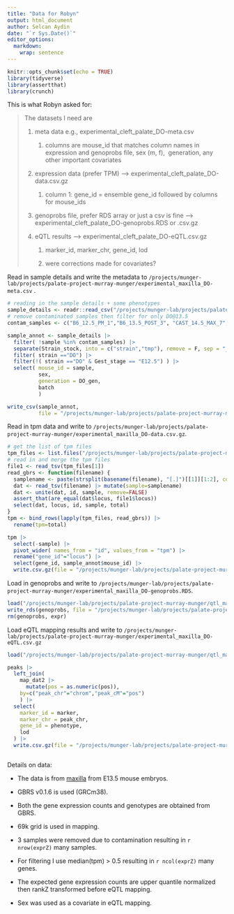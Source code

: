 ```yaml
---
title: "Data for Robyn"
output: html_document
author: Selcan Aydin
date: "`r Sys.Date()`"
editor_options: 
  markdown: 
    wrap: sentence
---
```


```r

knitr::opts_chunk$set(echo = TRUE)
library(tidyverse)
library(assertthat)
library(crunch)

```

This is what Robyn asked for:

> The datasets I need are
>
> 1.  meta data e.g., experimental_cleft_palate_DO-meta.csv
>
>     1.  columns are mouse_id that matches column names in expression and genoprobs file, sex (m, f),  generation, any other important covariates
>
> 2.  expression data (prefer TPM) \--\> experimental_cleft_palate_DO-data.csv.gz
>
>     1.  column 1: gene_id = ensemble gene_id followed by columns for mouse_ids
>
> 3.  genoprobs file, prefer RDS array or just a csv is fine \--\> experimental_cleft_palate_DO-genoprobs.RDS or .csv.gz
>
> 4.  eQTL results \--\> experimental_cleft_palate_DO-eQTL.csv.gz
>
>     1.  marker_id, marker_chr, gene_id, lod
>
>     2.  were corrections made for covariates?

Read in sample details and write the metadata to `/projects/munger-lab/projects/palate-project-murray-munger/experimental_maxilla_DO-meta.csv` .

```r
# reading in the sample details + some phenotypes
sample_details <- readr::read_csv("/projects/munger-lab/projects/palate-project-murray-munger/samplesheet.csv") 
# remove contaminated samples then filter for only DO@13.5
contam_samples <- c("B6_12.5_PM_1","B6_13.5_POST_3", "CAST_14.5_MAX_7", "DO_13.5_MAX_6", "DO_13.5_MAX_14", "DO_13.5_MAX_14_2", "B6_13.5_MAX_3")

sample_annot <- sample_details |> 
  filter( !sample %in% contam_samples) |> 
  separate(Strain_stock, into = c("strain","tmp"), remove = F, sep = "_") |> 
  filter( strain =="DO") |> 
  filter(!( strain =="DO" & Gest_stage == "E12.5") ) |> 
  select( mouse_id = sample, 
          sex,
          generation = DO_gen,
          batch
          )

write_csv(sample_annot,
          file = "/projects/munger-lab/projects/palate-project-murray-munger/experimental_maxilla_DO-meta.csv")


```

Read in tpm data and write to `/projects/munger-lab/projects/palate-project-murray-munger/experimental_maxilla_DO-data.csv.gz`.

```r
# get the list of tpm files
tpm_files <- list.files("/projects/munger-lab/projects/palate-project-murray-munger/read_mapping/gbrs_emase", pattern = "DO_.*diploid.genes.tpm", full.names = T)
# read in and merge the tpm files
file1 <- read_tsv(tpm_files[1])
read_gbrs <- function(filename) {
  samplename <- paste(strsplit(basename(filename), "[.]")[[1]][1:2], collapse=".")
  dat <- read_tsv(filename) |> mutate(sample=samplename)
  dat <- unite(dat, id, sample, remove=FALSE)
  assert_that(are_equal(dat$locus, file1$locus))
  select(dat, locus, id, sample, total)
}
tpm <- bind_rows(lapply(tpm_files, read_gbrs)) |> 
  rename(tpm=total)

tpm |> 
  select(-sample) |>  
  pivot_wider( names_from = "id", values_from = "tpm") |> 
  rename("gene_id"="locus") |> 
  select(gene_id, sample_annot$mouse_id) |> 
  write.csv.gz(file = "/projects/munger-lab/projects/palate-project-murray-munger/experimental_maxilla_DO-data.csv.gz")

```

Load in genoprobs and write to `/projects/munger-lab/projects/palate-project-murray-munger/experimental_maxilla_DO-genoprobs.RDS`.

```r
load("/projects/munger-lab/projects/palate-project-murray-munger/qtl_mapping/DO_Palate_eQTL_forMapping.RData") # expr, exprZ, genoprobs ..etc.
write_rds(genoprobs, file = "/projects/munger-lab/projects/palate-project-murray-munger/experimental_maxilla_DO-genoprobs.RDS")
rm(genoprobs, expr)
```


Load eQTL mapping results and write to `/projects/munger-lab/projects/palate-project-murray-munger/experimental_maxilla_DO-eQTL.csv.gz`

```r
load("/projects/munger-lab/projects/palate-project-murray-munger/qtl_mapping/DO_Palate_paired_eQTL_peaks.RData")

peaks |> 
  left_join(
    map_dat2 |> 
      mutate(pos = as.numeric(pos)),
    by=c("peak_chr"="chrom","peak_cM"="pos")
    ) |> 
  select(
    marker_id = marker,
    marker_chr = peak_chr,
    gene_id = phenotype,
    lod
  ) |> 
  write.csv.gz(file = "/projects/munger-lab/projects/palate-project-murray-munger/experimental_maxilla_DO-eQTL.csv.gz")



```

Details on data:

-   The data is from [maxilla](https://bioportal.bioontology.org/ontologies/UBERON?p=classes&conceptid=http%3A%2F%2Fpurl.obolibrary.org%2Fobo%2FUBERON_0002397) from E13.5 mouse embryos.

-   GBRS v0.1.6 is used (GRCm38).

-   Both the gene expression counts and genotypes are obtained from GBRS.

-   69k grid is used in mapping.

-   3 samples were removed due to contamination resulting in `r nrow(exprZ)` many samples.

-   For filtering I use median(tpm) \> 0.5 resulting in `r ncol(exprZ)` many genes.

-   The expected gene expression counts are upper quantile normalized then rankZ transformed before eQTL mapping.

-   Sex was used as a covariate in eQTL mapping.


